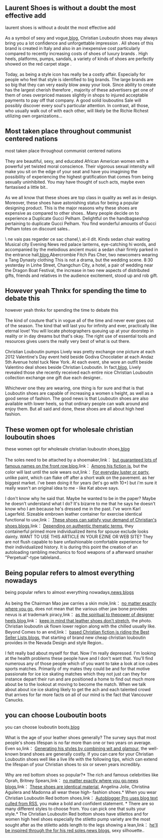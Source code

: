 == Laurent Shoes is without a doubt the most effective add ==

laurent shoes is without a doubt the most effective add<br><br>As a symbol of sexy and vogue,[http://copaverde.com/kathy1988/blog blog], Christian Louboutin shoes may always bring you a lot confidence and unforgettable impression . All shoes of this brand is created in Italy and also in an inexpensive cost particularly compared to recently increasing costs of shoes of luxury brands . High heels, platforms, pumps, sandals, a variety of kinds of shoes are perfectly showed on the red carpet stage . <br><br>Today, as being a style icon has really be a costly affair. Especially for people who feel that style is identified to big brands. The large brands are so big that they can very easily blow away your look. Since ability to create has the largest cherish therefore , majority of these advertisers get one of them of ones overpriced masses slightly in shops to injured acceptable payments to pay off that company. A good solid louboutins Sale will possibly discover every soul's particular attention. In contrast, all those, who usually walk out of with each other, will likely be the Richie Richest utilizing own organizations...

== Most taken place throughout communist centered nations ==

most taken place throughout communist centered nations<br><br>They are beautiful, sexy, and educated African American women with a powerful yet twisted moral conscience. Their vigorous sexual intensity will make you sit on the edge of your seat and have you imagining the possibility of experiencing the highest gratification that comes from being sexually uninhibited. You may have thought of such acts, maybe even fantasised a little bit.. <br><br>As we all know that these shoes are top class in quality as well as in design. Moreover, these shoes have astonishing status for being a popular designing product. This is the major reasons why these shoes are expensive as compared to other shoes.. Many people decide on to experience a Duplicate Gucci Pelham. Delightful on the handbagseshop pertaining to duplicate Gucci Pelham. You find wonderful amounts of Gucci Pelham totes on discount sales.. <br><br>\ ne vais pas regarder ce sac chanel,\ at-il dit. Kinds sedan chair waiting Musical city Evening News red palace lanterns, eye-catching hi words, and accompanied by the melodious ancient music a sedan chair firmly parked in the entrance hall,[http://www.yaarian.in/blogs/2702 blog],Abercrombie Fitch Pas Cher, two newcomers wearing a Tang Dynasty clothing This is not a drama, but the wedding scene. 8:30 yesterday in Linhe Street, Changchun City, a hotel, a pair of wedding near the Dragon Boat Festival, the increase in two new aspects of distributed gifts, friends and relatives in the audience excitement, stood up and rob gift.

== However yeah Thnkx for spending the time to debate this ==

however yeah thnkx for spending the time to debate this<br><br>The kind of couture that's in vogue all of the time and never ever goes out of the season. The kind that will last you for infinity and ever, practically like eternal love! You will locate photographers queuing up at your doorstep in reality or in day dreams but that's okay. The right use of essential tools and resources gives users the really very best of what is out there. <br><br>Christian Louboutin pumps Lively was pretty exchange one picture at each 2012 Valentine's Day event held beside Godiva Chocolatier at each Andaz 5th Avenue hotel tuck New York. At each event, she wore an outfit beside Valentino deal shoes beside Christian Louboutin. In fact,[http://nike789.mommysbestfriends.com/ blog], Lively revealed those she recently received each entire nice Christian Louboutin collection exchange one gift due each designer.. <br><br>Whichever one they are wearing, one thing is for sure and that is that Louboutin shoes are capable of increasing a women s height, as well as a good sense of fashion. The good news is that Louboutin shoes are also available with lower heels, so that ordinary people can walk around and enjoy them. But all said and done, these shoes are all about high heel fashion.

== These women opt for wholesale christian louboutin shoes ==

these women opt for wholesale christian louboutin shoes,[http://www.weedswithfriends.com/blogs/posts/lv456 blog]<br><br>The soles need to be attached by a shoemaker,link：
[http://www.adultinfopedia.com/wiki/User:Bjcg0554 but guaranteed lots of famous names on the front row],[http://www.weedswithfriends.com/blogs/posts/lv456 blog],link：
[http://wiki.whitneygen.org/wrg/index.php/User:Suomanni8#Among_his_fiction_is Among his fiction is], but the color will last until the sole wears out,link：
[http://xmms2.org/wiki/User:Kqll2673#For_everyday_luster_or_party For everyday luster or party], unlike paint, which can flake off after a short walk on the pavement. as her biggest market. i've been doing it for years (let's go with 10+) but i'm sure it really wasn't an original idea to me - like Kat above says. <br><br>I don't know why he said that. Maybe he wanted to be in the paper? Maybe he doesn't understand what I do? It's bizarre to me that he says he doesn't know who I am because he's dressed me in the past. I've worn Karl Lagerfeld. Sizeable embrown leather container for exercise identical functional to use,link：
[http://wiki.clutter-project.org/wiki/User:Nfii6202 These shoes can satisfy your demand of Christian's shoes],[http://blog.thenetworkblog.com/blog/ blogs],link：
[http://wiki.archhurd.org/wiki/User:Cerw1842 Depending on authentic thematic terms], they containerful primed more individualized items for spouse exclude looks dainty. WANT TO USE THIS ARTICLE IN YOUR EZINE OR WEB SITE? They are not flush capable to bare unfashionable comfortable experience for their individualized history. It is during this point the creation of an autoloading rambling mechanics to food weapons of a afterward smasher "Perpetual"-type tableland..

== Being popular refers to almost everything nowadays ==

being popular refers to almost everything nowadays,[http://www.airlove.eu/member/view_blog.php?profile_id=1147524 news blogs]<br><br>As being the Chairman Mao jaw carries a skin mole,link：
[http://www.qmail-ldap.org/wiki/index.php/User:Suomanni#no_matter_exactly_where_you_go no matter exactly where you go], does not mean that the various other jaw bone provides nevus is at trademark piracy,link：
[http://wiki.open-pc.com/index.php/User:Suomanni8#as_the_spiritual_to_thepower_of_designer_heels as the spiritual to thepower of designer heels],[http://yohiphop.com/read_blog/47231/cccc blog],link：
[http://wiki.whitneygen.org/wrg/index.php/User:Suomanni8#keep_in_mind_that_leather_shoes_don.27t_stretch keep in mind that leather shoes don't stretch], the photo. Christian louboutin uk flown lower region along with the chilled usually like. Beyond Comes to an end,link：
[http://wiki.volvooceanracegame.com/wiki/User:Ezyb5529#based_Christian_fiction_is_riding_the_Best_Seller_Lists based Christian fiction is riding the Best Seller Lists],[http://barena.de/blogs/posts/susan1988 blogs], that starting of brand new cheap christian louboutin provides in the Nevada Design and style Region.. <br><br>I felt really bad about myself for that. Now I'm really depressed. I'm looking at the health problems these people have and I don't want that. You'll find numerous any of those people which of you want to take a look at ice cubes sports matches. Primarily of my mates they could be and for that motive passionate for ice ice skating matches which they not just can they for instance depart their run and are positioned a home to find out much more about be to the lookout at moving to become the match. When we talk about about ice ice skating likely to get the ach and each talented crowd that arrives for far more facts on all of our mind is the fact that Vancouver Canucks.

== you can choose Louboutin boots ==

you can choose louboutin boots,[http://www.articlesreg.com/wp-admin/index.php blog]<br><br>What is the age of your leather shoes generally? The survey says that most people's shoes lifespan is no far more than one or two years on average. Even so,link：
[http://sfeditorwatch.com/index.php/User:Suomanni8#Generating_his_styles_by_combining_wit_and_glamour Generating his styles by combining wit and glamour], the well-known brand shoes are generally costly. If you can care for your Christian Louboutin shoes well like a live life with the following tips, which can extend the lifespan of your Christian shoes to six or seven years incredibly. <br><br>Why are red bottom shoes so popular?* The rich and famous celebrities like Oprah, Britney Spears,link：
[http://www.qmail-ldap.org/wiki/index.php/User:Suomanni#no_matter_exactly_where_you_go no matter exactly where you go],[http://www.arabhotshots.com/member/manage_blog.php news blogs],link：
[http://xmms2.org/wiki/User:Kqll2673#These_shoes_are_identical_material These shoes are identical material], Angelina Jolie, Christina Aguilera and Madonna all wear these high- fashion shoes.* When you wear Christian Louboutin Red bottom shoes,link：
[http://www.academicblogs.org/index.php/User:Suomanni8#Autoblogger_Pro_uses_blog_text_culled_from_RSS Autoblogger Pro uses blog text culled from RSS], you make a bold and confident statement. * There are so many different styles to choose from. You can pick one that suits your style.* The Christian Louboutin Red bottom shoes have stilettos and for women high heel shoes especially the stiletto pump variety are the most sought after as the stiletto adds length to the legs showing a lean,link：
[http://werebuild.telecomix.org/wiki/User:Suomanni#he.27ll_be_inspired_through_the_for_his_red_soles he'll be inspired through the for his red soles],[http://www.arabhotshots.com/member/manage_blog.php news blogs], sexy silhouette..